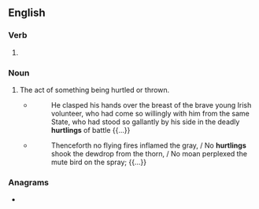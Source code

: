 ==English==

===Verb===
{{head|en|verb form}}

# {{present participle of|en|hurtle|nocat=1}}

===Noun===
{{en-noun}}

# The act of something being hurtled or thrown.
#* {{rfdatek|en|Richard Miller Devens}}
#*: He clasped his hands over the breast of the brave young Irish volunteer, who had come so willingly with him from the same State, who had stood so gallantly by his side in the deadly '''hurtlings''' of battle {{...}}
#* {{rfdatek|en|Thomas Hardy}}
#*: Thenceforth no flying fires inflamed the gray, / No '''hurtlings''' shook the dewdrop from the thorn, / No moan perplexed the mute bird on the spray; {{...}}

===Anagrams===
* {{anagrams|en|a=ghilnrtu|thurling}}